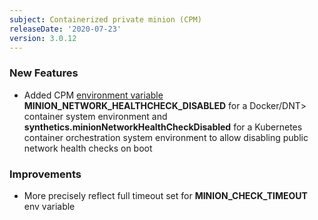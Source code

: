 ```yaml
---
subject: Containerized private minion (CPM)
releaseDate: '2020-07-23'
version: 3.0.12
---
```


### New Features

* Added CPM [environment variable](https://docs.newrelic.com/docs/synthetics/new-relic-synthetics/private-locations/containerized-private-minion-cpm-configuration#environment-variables) **MINION_NETWORK_HEALTHCHECK_DISABLED** for a <DNT>Docker/DNT> container system environment and **synthetics.minionNetworkHealthCheckDisabled** for a Kubernetes container orchestration system environment to allow disabling public network health checks on boot

### Improvements

* More precisely reflect full timeout set for **MINION_CHECK_TIMEOUT** env variable

